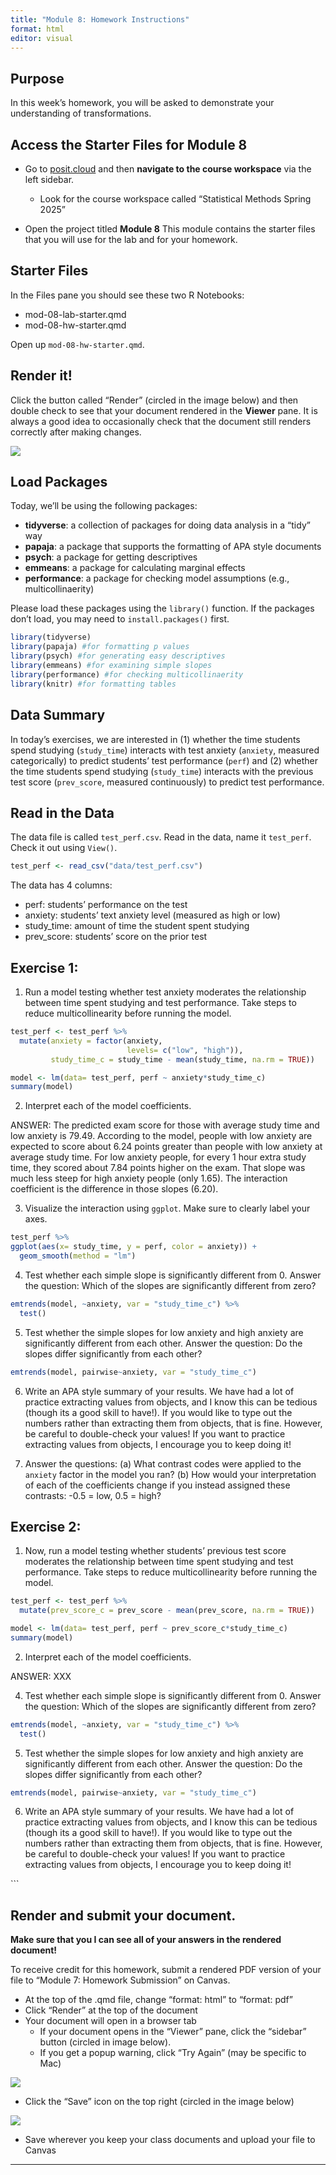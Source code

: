 ```yaml
---
title: "Module 8: Homework Instructions"
format: html
editor: visual
---
```


## Purpose

In this week's homework, you will be asked to demonstrate your understanding of transformations.

## Access the Starter Files for Module 8

-   Go to [posit.cloud](posit.cloud) and then **navigate to the course workspace** via the left sidebar.

    -   Look for the course workspace called "Statistical Methods Spring 2025"

-   Open the project titled **Module 8** This module contains the starter files that you will use for the lab and for your homework.

## Starter Files

In the Files pane you should see these two R Notebooks:

-   mod-08-lab-starter.qmd
-   mod-08-hw-starter.qmd

Open up `mod-08-hw-starter.qmd`.

## Render it!

Click the button called "Render" (circled in the image below) and then double check to see that your document rendered in the **Viewer** pane. It is always a good idea to occasionally check that the document still renders correctly after making changes.

![](images/render.png)

## Load Packages

Today, we'll be using the following packages:

-   **tidyverse**: a collection of packages for doing data analysis in a "tidy" way
-   **papaja**: a package that supports the formatting of APA style documents
-   **psych**: a package for getting descriptives
-   **emmeans**: a package for calculating marginal effects
-   **performance**: a package for checking model assumptions (e.g., multicollinaerity)

Please load these packages using the `library()` function. If the packages don't load, you may need to `install.packages()` first.

```r
library(tidyverse)
library(papaja) #for formatting p values
library(psych) #for generating easy descriptives
library(emmeans) #for examining simple slopes
library(performance) #for checking multicollinaerity
library(knitr) #for formatting tables

```

## Data Summary

In today's exercises, we are interested in (1) whether the time students spend studying (`study_time`) interacts with test anxiety (`anxiety`, measured categorically) to predict students' test performance (`perf`) and (2) whether the time students spend studying (`study_time`) interacts with the previous test score (`prev_score`, measured continuously) to predict test performance.

## Read in the Data

The data file is called `test_perf.csv`. Read in the data, name it `test_perf`. Check it out using `View()`.

```r

test_perf <- read_csv("data/test_perf.csv")

```

The data has 4 columns:

-   perf: students' performance on the test
-   anxiety: students' text anxiety level (measured as high or low)
-   study_time: amount of time the student spent studying
-   prev_score: students' score on the prior test

## Exercise 1:

1. Run a model testing whether test anxiety moderates the relationship between time spent studying and test performance. Take steps to reduce multicollinearity before running the model. 

```r
test_perf <- test_perf %>% 
  mutate(anxiety = factor(anxiety,
                          levels= c("low", "high")),
         study_time_c = study_time - mean(study_time, na.rm = TRUE))

model <- lm(data= test_perf, perf ~ anxiety*study_time_c)
summary(model)

```

2. Interpret each of the model coefficients.  

ANSWER: The predicted exam score for those with average study time and low anxiety is 79.49. According to the model, people with low anxiety are expected to score about 6.24 points greater than people with low anxiety at average study time. For low anxiety people, for every 1 hour extra study time, they scored about 7.84 points higher on the exam. That slope was much less steep for high anxiety people (only 1.65). The interaction coefficient is the difference in those slopes (6.20).

3. Visualize the interaction using `ggplot`. Make sure to clearly label your axes.

```r
test_perf %>% 
ggplot(aes(x= study_time, y = perf, color = anxiety)) + 
  geom_smooth(method = "lm")
```

4. Test whether each simple slope is significantly different from 0. Answer the question: Which of the slopes are significantly different from zero?

```r
emtrends(model, ~anxiety, var = "study_time_c") %>% 
  test()
```

5. Test whether the simple slopes for low anxiety and high anxiety are significantly different from each other. Answer the question: Do the slopes differ significantly from each other?

```r
emtrends(model, pairwise~anxiety, var = "study_time_c")
```

6. Write an APA style summary of your results. We have had a lot of practice extracting values from objects, and I know this can be tedious (though its a good skill to have!). If you would like to type out the numbers rather than extracting them from objects, that is fine. However, be careful to double-check your values! If you want to practice extracting values from objects, I encourage you to keep doing it!

7. Answer the questions: (a) What contrast codes were applied to the `anxiety` factor in the model you ran? (b) How would your interpretation of each of the coefficients change if you instead assigned these contrasts: -0.5 = low, 0.5 = high?

## Exercise 2:

1. Now, run a model testing whether students' previous test score moderates the relationship between time spent studying and test performance. Take steps to reduce multicollinearity before running the model. 

```r
test_perf <- test_perf %>% 
  mutate(prev_score_c = prev_score - mean(prev_score, na.rm = TRUE))

model <- lm(data= test_perf, perf ~ prev_score_c*study_time_c)
summary(model)

```

2. Interpret each of the model coefficients.  

ANSWER: XXX

4. Test whether each simple slope is significantly different from 0. Answer the question: Which of the slopes are significantly different from zero?

```r
emtrends(model, ~anxiety, var = "study_time_c") %>% 
  test()
```

5. Test whether the simple slopes for low anxiety and high anxiety are significantly different from each other. Answer the question: Do the slopes differ significantly from each other?

```r
emtrends(model, pairwise~anxiety, var = "study_time_c")
```

6. Write an APA style summary of your results. We have had a lot of practice extracting values from objects, and I know this can be tedious (though its a good skill to have!). If you would like to type out the numbers rather than extracting them from objects, that is fine. However, be careful to double-check your values! If you want to practice extracting values from objects, I encourage you to keep doing it!








```

## Render and submit your document.

**Make sure that you I can see all of your answers in the rendered document!**

To receive credit for this homework, submit a rendered PDF version of your file to "Module 7: Homework Submission" on Canvas.

-   At the top of the .qmd file, change "format: html" to "format: pdf"
-   Click "Render" at the top of the document
-   Your document will open in a browser tab
    -   If your document opens in the "Viewer" pane, click the "sidebar" button (circled in image below).
    -   If you get a popup warning, click "Try Again" (may be specific to Mac)

![](images/sidebar.png)

-   Click the "Save" icon on the top right (circled in the image below)

![](images/save_pdf.png)

-   Save wherever you keep your class documents and upload your file to Canvas

------------------------------------------------------------------------

